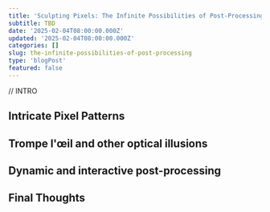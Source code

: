 ```yaml
---
title: 'Sculpting Pixels: The Infinite Possibilities of Post-Processing'
subtitle: TBD
date: '2025-02-04T08:00:00.000Z'
updated: '2025-02-04T08:00:00.000Z'
categories: []
slug: the-infinite-possibilities-of-post-processing
type: 'blogPost'
featured: false
---
```


// INTRO

## Intricate Pixel Patterns

<PixelizationVisualizer />
<PixelizationVisualizer showPatterns />
<ThresholdVisualizer />

## Trompe l'œil and other optical illusions

## Dynamic and interactive post-processing

## Final Thoughts
